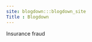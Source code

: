 ```yaml
---
site: blogdown:::blogdown_site
Title : Blogdown
---
```

Insurance fraud 
<!-- This file is for blogdown only. Please do not edit it. -->
